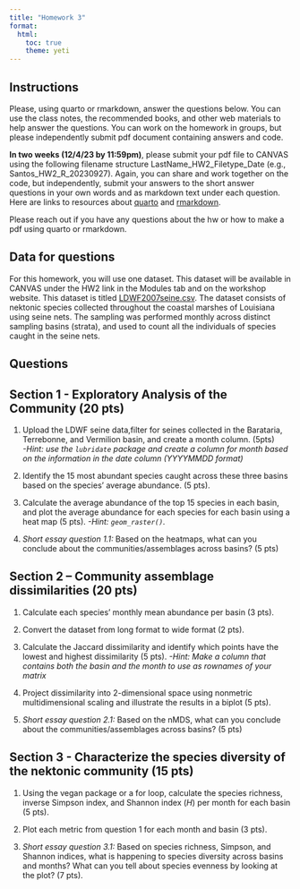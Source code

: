 ```yaml
---
title: "Homework 3"
format: 
  html:
    toc: true
    theme: yeti
---
```


## Instructions

Please, using quarto or rmarkdown, answer the questions below. You can use the class notes, the recommended books, and other web materials to help answer the questions. You can work on the homework in groups, but please independently submit pdf document containing answers and code.

**In two weeks (12/4/23 by 11:59pm)**, please submit your pdf file to CANVAS using the following filename structure LastName_HW2_Filetype_Date (e.g., Santos_HW2_R_20230927). Again, you can share and work together on the code, but independently, submit your answers to the short answer questions in your own words and as markdown text under each question. Here are links to resources about [quarto](https://r4ds.hadley.nz/quarto) and [rmarkdown](https://rmarkdown.rstudio.com/lesson-1.html).

Please reach out if you have any questions about the hw or how to make a pdf using quarto or rmarkdown.

## Data for questions

For this homework, you will use one dataset. This dataset will be available in CANVAS under the HW2 link in the Modules tab and on the workshop website. This dataset is titled [LDWF2007seine.csv](https://github.com/BSC6926-B52-Fall2023/workshopScripts/blob/main/data/LDWF2007seine.csv). The dataset consists of nektonic species collected throughout the coastal marshes of Louisiana using seine nets. The sampling was performed monthly across distinct sampling basins (strata), and used to count all the individuals of species caught in the seine nets.  

## Questions

## Section 1 - Exploratory Analysis of the Community (20 pts)
1. Upload the LDWF seine data,filter for seines collected in the Barataria, Terrebonne, and Vermilion basin, and create a month column. (5pts) \
*-Hint: use the `lubridate` package and create a column for month based on the information in the date column (YYYYMMDD format)*

2. Identify the 15 most abundant species caught across these three basins based on the species' average abundance. (5 pts).

3. Calculate the average abundance of the top 15 species in each basin, and plot the average abundance for each species for each basin using a heat map (5 pts). 
*-Hint: `geom_raster()`.*

4. *Short essay question 1.1:* Based on the heatmaps, what can you conclude about the communities/assemblages across basins? (5 pts)

## Section 2 – Community assemblage dissimilarities (20 pts)
1. Calculate each species' monthly mean abundance per basin (3 pts).\

2. Convert the dataset from long format to wide format (2 pts).

3. Calculate the Jaccard dissimilarity and identify which points have the lowest and highest dissimilarity (5 pts).
*-Hint: Make a column that contains both the basin and the month to use as rownames of your matrix*

4. Project dissimilarity into 2-dimensional space using nonmetric multidimensional scaling and illustrate the results in a biplot (5 pts).

5. *Short essay question 2.1:* Based on the nMDS, what can you conclude about the communities/assemblages across basins? (5 pts)

## Section 3 - Characterize the species diversity of the nektonic community (15 pts)
1. Using the vegan package or a for loop, calculate the species richness, inverse Simpson index, and Shannon index ($H$) per month for each basin (5 pts).

2. Plot each metric from question 1 for each month and basin (3 pts). 

3. *Short essay question 3.1:* Based on species richness, Simpson, and Shannon indices, what is happening to species diversity across basins and months? What can you tell about species evenness by looking at the plot? (7 pts).


